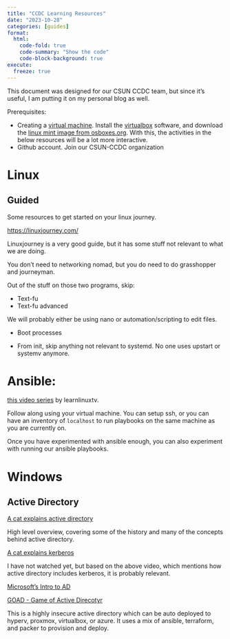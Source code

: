 ```yaml
---
title: "CCDC Learning Resources"
date: "2023-10-28"
categories: [guides]
format:
  html:
    code-fold: true
    code-summary: "Show the code"
    code-block-background: true
execute:
  freeze: true
---
```


This document was designed for our CSUN CCDC team, but since it's useful, I am putting it on my personal blog as well. 

Prerequisites:

* Creating a [virtual machine](https://en.wikipedia.org/wiki/Virtual_machine). Install the [virtualbox](https://www.virtualbox.org/) software, and download the [linux mint image from osboxes.org](https://www.osboxes.org/linux-mint/). With this, the activities in the below resources will be a lot more interactive. 
* Github account. Join our CSUN-CCDC organization

# Linux

## Guided

Some resources to get started on your linux journey. 

<https://linuxjourney.com/> 

Linuxjourney is a very good guide, but it has some stuff not relevant to what we are doing. 

You don't need to networking nomad, but you do need to do grasshopper and journeyman. 

Out of the stuff on those two programs, skip:

* Text-fu
* Text-fu advanced

We will probably either be using nano or automation/scripting to edit files.

* Boot processes

* From init, skip anything not relevant to systemd. No one uses upstart or systemv anymore.

# Ansible:

[this video series](https://www.youtube.com/playlist?list=PLT98CRl2KxKEUHie1m24-wkyHpEsa4Y70) by learnlinuxtv. 

Follow along using your virtual machine. You can setup ssh, or you can have an inventory of `localhost` to run playbooks on the same machine as you are currently on. 

Once you have experimented with ansible enough, you can also experiment with running our ansible playbooks.


# Windows

## Active Directory

[A cat explains active directory](https://www.youtube.com/watch?v=zyud11pz40s)

High level overview, covering some of the history and many of the concepts behind active directory. 

[A cat explains kerberos](https://www.youtube.com/watch?v=7kWdCzswPIc)

I have not watched yet, but based on the above video, which mentions how active directory includes kerberos, it is probably relevant. 


[Microsoft's Intro to AD](https://learn.microsoft.com/en-us/training/modules/introduction-to-ad-ds/)

[GOAD - Game of Active Direcotyr](https://github.com/Orange-Cyberdefense/GOAD)

This is a highly insecure active directory which can be auto deployed to hyperv, proxmox, virtualbox, or azure. It uses a mix of ansible, terraform, and packer to provision and deploy.













